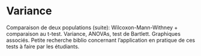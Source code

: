# Variance

Comparaison de deux populations (suite): Wilcoxon-Mann-Withney + comparaison au t-test. Variance, ANOVAs, test de Bartlett. Graphiques associés. Petite recherche biblio concernant l’application en pratique de ces tests à faire par les étudiants.
